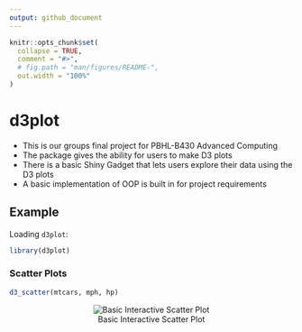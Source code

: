 ```yaml
---
output: github_document
---
```


<!-- README.md is generated from README.Rmd. Please edit that file -->

<!-- gif resizing! gifsicle input.gif --resize 50x50 > resized.gif -->

```r
knitr::opts_chunk$set(
  collapse = TRUE,
  comment = "#>",
  # fig.path = "man/figures/README-",
  out.width = "100%"
)
```

# d3plot

- This is our groups final project for PBHL-B430 Advanced Computing
- The package gives the ability for users to make D3 plots
- There is a basic Shiny Gadget that lets users explore their data using the D3 plots
- A basic implementation of OOP is built in for project requirements

## Example

Loading `d3plot`:

```r
library(d3plot)
```

### Scatter Plots

```r
d3_scatter(mtcars, mph, hp)
```

<center>
  ![Basic Interactive Scatter Plot](https://i.imgur.com/iTKEwp0.gif)
</center>


